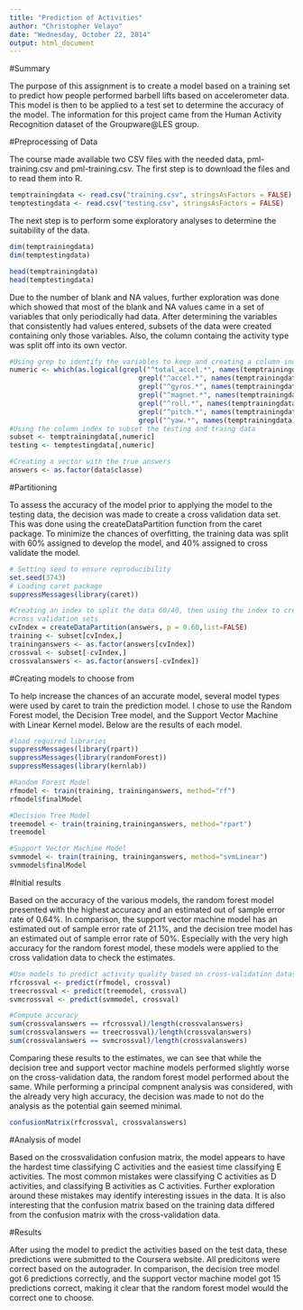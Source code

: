```yaml
---
title: "Prediction of Activities"
author: "Christopher Velayo"
date: "Wednesday, October 22, 2014"
output: html_document
---
```


#Summary

The purpose of this assignment is to create a model based on a training set to predict how people performed barbell lifts based on accelerometer data. This model is then to be applied to a test set to determine the accuracy of the model. The information for this project came from the Human Activity Recognition dataset of the Groupware@LES group.  

#Preprocessing of Data

The course made available two CSV files with the needed data, pml-training.csv and pml-training.csv. The first step is to download the files and to read them into R.

```r
temptrainingdata <- read.csv("training.csv", stringsAsFactors = FALSE)
temptestingdata <- read.csv("testing.csv", stringsAsFactors = FALSE)
```

The next step is to perform some exploratory analyses to determine the suitability of the data.

```r
dim(temptrainingdata)
dim(temptestingdata)

head(temptrainingdata)
head(temptestingdata)

```

Due to the number of blank and NA values, further exploration was done which showed that most of the blank and NA values came in a set of variables that only periodically had data. After determining the variables that consistently had values entered, subsets of the data were created containing only those variables. Also, the column containg the activity type was split off into its own vector.

```r
#Using grep to identify the variables to keep and creating a column index. 
numeric <- which(as.logical(grepl("^total_accel.*", names(temptrainingdata))+
                                grepl("^accel.*", names(temptrainingdata))+
                                grepl("^gyros.*", names(temptrainingdata))+
                                grepl("^magnet.*", names(temptrainingdata))+
                                grepl("^roll.*", names(temptrainingdata))+
                                grepl("^pitch.*", names(temptrainingdata))+
                                grepl("^yaw.*", names(temptrainingdata))))
#Using the column index to subset the testing and traing data
subset <- temptrainingdata[,numeric]
testing <- temptestingdata[,numeric]

#Creating a vector with the true answers
answers <- as.factor(data$classe)
```

#Partitioning

To assess the accuracy of the model prior to applying the model to the testing data, the decision was made to create a cross validation data set. This was done using the createDataPartition function from the caret package. To minimize the chances of overfitting, the training data was split with 60% assigned to develop the model, and 40% assigned to cross validate the model.

```r
# Setting seed to ensure reproducibility
set.seed(3743)
# Loading caret package
suppressMessages(library(caret))

#Creating an index to split the data 60/40, then using the index to create the testing and
#cross validation sets
cvIndex = createDataPartition(answers, p = 0.60,list=FALSE)
training <- subset[cvIndex,]
traininganswers <- as.factor(answers[cvIndex])
crossval <- subset[-cvIndex,]
crossvalanswers <- as.factor(answers[-cvIndex])
```

#Creating models to choose from

To help increase the chances of an accurate model, several model types were used by caret to train the prediction model. I chose to use the Random Forest model, the Decision Tree model, and the Support Vector Machine with Linear Kernel model. Below are the results of each model.

```r
#load required libraries
suppressMessages(library(rpart))
suppressMessages(library(randomForest))
suppressMessages(library(kernlab))

#Random Forest Model
rfmodel <- train(training, traininganswers, method="rf")
rfmodel$finalModel

#Decision Tree Model
treemodel <- train(training,traininganswers, method="rpart")
treemodel

#Support Vector Machine Model
svmmodel <- train(training, traininganswers, method="svmLinear")
svmmodel$finalModel
```

#Initial results

Based on the accuracy of the various models, the random forest model presented with the highest accuracy and an estimated out of sample error rate of 0.64%. In comparison, the support vector machine model has an estimated out of sample error rate of 21.1%, and the decision tree model has an estimated out of sample error rate of 50%. Especially with the very high accuracy for the random forest model, these models were applied to the cross validation data to check the estimates.

```r
#Use models to predict activity quality based on cross-validation dataset
rfcrossval <- predict(rfmodel, crossval)
treecrossval <- predict(treemodel, crossval)
svmcrossval <- predict(svmmodel, crossval)

#Compute accuracy
sum(crossvalanswers == rfcrossval)/length(crossvalanswers)
sum(crossvalanswers == treecrossval)/length(crossvalanswers)
sum(crossvalanswers == svmcrossval)/length(crossvalanswers)
```

Comparing these results to the estimates, we can see that while the decision tree and support vector machine models performed slightly worse on the cross-validation data, the random forest model performed about the same. While performing a principal compnent analysis was considered, with the already very high accuracy, the decision was made to not do the analysis as the potential gain seemed minimal.

```r
confusionMatrix(rfcrossval, crossvalanswers)
```

#Analysis of model

Based on the crossvalidation confusion matrix, the model appears to have the hardest time classifying C activities and the easiest time classifying E activities. The most common mistakes were classifying C activities as D activities, and classifying B activities as C activities. Further exploration around these mistakes may identify interesting issues in the data. It is also interesting that the confusion matrix based on the training data differed from the confusion matrix with the cross-validation data.

#Results

After using the model to predict the activities based on the test data, these predictions were submitted to the Coursera website. All predicitons were correct based on the autograder. In comparison, the decision tree model got 6 predictions correctly, and the support vector machine model got 15 predictions correct, making it clear that the random forest model would the correct one to choose.